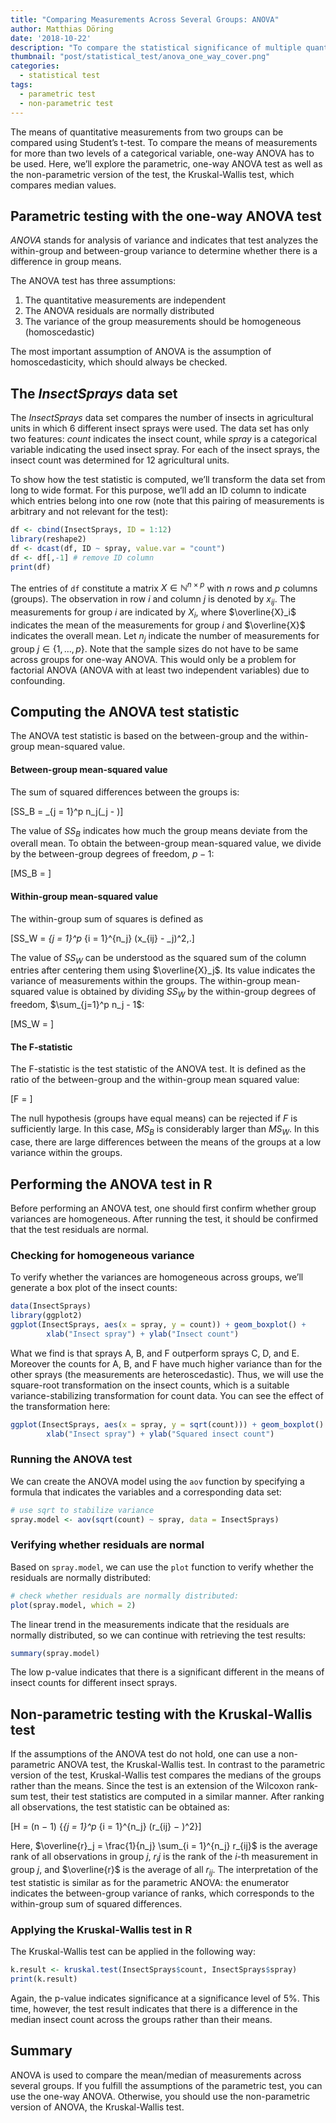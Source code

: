 ```yaml
---
title: "Comparing Measurements Across Several Groups: ANOVA"
author: Matthias Döring
date: '2018-10-22'
description: "To compare the statistical significance of multiple quantitative variable, the ANOVA test is the way to go. Here, I discuss what you should consider when performing an ANOVA in R."
thumbnail: "post/statistical_test/anova_one_way_cover.png"
categories:
  - statistical test
tags:
  - parametric test
  - non-parametric test
---
```

The means of quantitative measurements from two groups can be compared using Student's t-test. To compare the means of measurements for more than two levels of a categorical variable, one-way ANOVA has to be used. Here, we'll explore the parametric, one-way ANOVA test as well as the non-parametric version of the test, the Kruskal-Wallis test, which compares median values.
<!--more-->

## Parametric testing with the one-way ANOVA test

*ANOVA* stands for analysis of variance and indicates that test analyzes the within-group and between-group variance to determine whether there is a difference in group means.

The ANOVA test has three assumptions:

1. The quantitative measurements are independent
2. The ANOVA residuals are normally distributed
3. The variance of the group measurements should be homogeneous (homoscedastic)
   
The most important assumption of ANOVA is the assumption of homoscedasticity, which should always be checked.

## The *InsectSprays* data set

The *InsectSprays* data set compares the number of insects in agricultural units in which 6 different insect sprays were used. The data set has only two features: *count* indicates the insect count, while *spray* is a categorical variable indicating the used insect spray. For each of the insect sprays, the insect count was determined for 12 agricultural units. 

To show how the test statistic is computed, we'll transform the data set from long to wide format. For this purpose, we'll add an ID column to indicate which entries belong into one row (note that this pairing of measurements is arbitrary and not relevant for the test):

```r
df <- cbind(InsectSprays, ID = 1:12)
library(reshape2)
df <- dcast(df, ID ~ spray, value.var = "count")
df <- df[,-1] # remove ID column
print(df)
```

The entries of `df` constitute a matrix $X \in \mathbb{N}^{n \times p}$ with $n$ rows and $p$ columns (groups). The observation in row $i$ and column $j$ is denoted by $x_{ij}$. The measurements for group $i$ are indicated by $X_i$, where $\overline{X}_i$ indicates the mean of the measurements for group $i$ and $\overline{X}$ indicates the overall mean. Let $n_j$ indicate the number of measurements for group $j \in \{1, \ldots, p\}$. Note that the sample sizes do not have to be same
across groups for one-way ANOVA. This would only be a problem for factorial ANOVA (ANOVA with at least two independent variables) due to confounding.

## Computing the ANOVA test statistic

The ANOVA test statistic is based on the between-group and the within-group mean-squared value.

#### Between-group mean-squared value

The sum of squared differences between the groups is:

\[SS_B = \sum_{j = 1}^p n_j(\overline{X}_j - \overline{X})\]

The value of $SS_B$ indicates how much the group means deviate from the overall mean. To obtain the between-group mean-squared value, we divide by the between-group degrees of freedom, $p-1$:

\[MS_B = \frac{SS_B}{p-1}\]

#### Within-group mean-squared value

The within-group sum of squares is defined as

\[SS_W = \sum_{j = 1}^p \sum_{i = 1}^{n_j} (x_{ij} - \overline{X}_j)^2\,.\]

The value of $SS_W$ can be understood as the squared sum of the column entries after centering them using $\overline{X}_j$. Its value indicates the variance of measurements within the groups. The within-group mean-squared value is obtained by dividing $SS_W$ by the within-group degrees of freedom, $\sum_{j=1}^p n_j - 1$:

\[MS_W = \frac{SS_W}{\sum_{j=1}^p n_j - 1}\]

#### The F-statistic

The F-statistic is the test statistic of the ANOVA test. It is defined as the ratio of the between-group and the within-group mean squared value:

\[F = \frac{MS_B}{MS_{W}}\]

The null hypothesis (groups have equal means) can be rejected if $F$ is sufficiently large. In this case, $MS_B$ is considerably larger than $MS_W$. In this case, there are large differences between the means of the groups at a low variance within the groups. 

## Performing the ANOVA test in R

Before performing an ANOVA test, one should first confirm whether group variances are homogeneous. After running the test, it should be confirmed that the test residuals are normal.

### Checking for homogeneous variance

To verify whether the variances are homogeneous across groups, we'll generate a box plot of the insect counts:

```r
data(InsectSprays)
library(ggplot2)
ggplot(InsectSprays, aes(x = spray, y = count)) + geom_boxplot() +
        xlab("Insect spray") + ylab("Insect count")
```

What we find is that sprays A, B, and F outperform sprays C, D, and E. Moreover the counts for A, B, and F have much higher variance than for the other sprays (the measurements are heteroscedastic). Thus, we will use the square-root transformation on the insect counts, which is a suitable variance-stabilizing transformation for count data. You can see the effect of the transformation here:

```r
ggplot(InsectSprays, aes(x = spray, y = sqrt(count))) + geom_boxplot() +
        xlab("Insect spray") + ylab("Squared insect count")
```

### Running the ANOVA test

We can create the ANOVA model using the `aov` function by specifying a formula that indicates the variables and a corresponding data set: 

```r
# use sqrt to stabilize variance
spray.model <- aov(sqrt(count) ~ spray, data = InsectSprays)
```

### Verifying whether residuals are normal

Based on `spray.model`, we can use the `plot` function to verify whether the residuals are normally distributed:

```r
# check whether residuals are normally distributed:
plot(spray.model, which = 2)
```

The linear trend in the measurements indicate that the residuals are normally distributed, so we can continue with retrieving the test results:

```r
summary(spray.model)
```

The low p-value indicates that there is a significant different in the means of insect counts for different insect sprays.

## Non-parametric testing with the Kruskal-Wallis test
If the assumptions of the ANOVA test do not hold, one can use a non-parametric ANOVA test, the Kruskal-Wallis test. In contrast to the parametric version of the test, Kruskal-Wallis test compares the medians of the groups rather than the means. Since the test is an extension of the Wilcoxon rank-sum test, their test statistics are computed in a similar manner. After ranking all
observations, the test statistic can be obtained as:

\[H = (n − 1) \frac{\sum_{j = 1}^{p} n_j (\overline{r}_j - \overline{r})^2}
                {\sum_{j = 1}^p \sum_{i = 1}^{n_j} (r_{ij} − \overline{r})^2}\]

Here, $\overline{r}_j = \frac{1}{n_j} \sum_{i = 1}^{n_j} r_{ij}$ is the average rank of all observations in group $j$, $r_ij$ is the rank of the $i$-th measurement in group $j$, and $\overline{r}$ is the average of all $r_{ij}$. The interpretation of the test statistic is similar as for the parametric ANOVA: the enumerator indicates the between-group variance of ranks, which corresponds to the within-group sum of squared differences.

### Applying the Kruskal-Wallis test in R

The Kruskal-Wallis test can be applied in the following way:

```r
k.result <- kruskal.test(InsectSprays$count, InsectSprays$spray)
print(k.result)
```

Again, the p-value indicates significance at a significance level of 5%. This time, however, the test result indicates that there is a difference in the median insect count across the groups rather than their means.

## Summary
ANOVA is used to compare the mean/median of measurements across several groups. If you fulfill the assumptions of the parametric test, you can use the one-way ANOVA. Otherwise, you should use the non-parametric version of ANOVA, the Kruskal-Wallis test.
